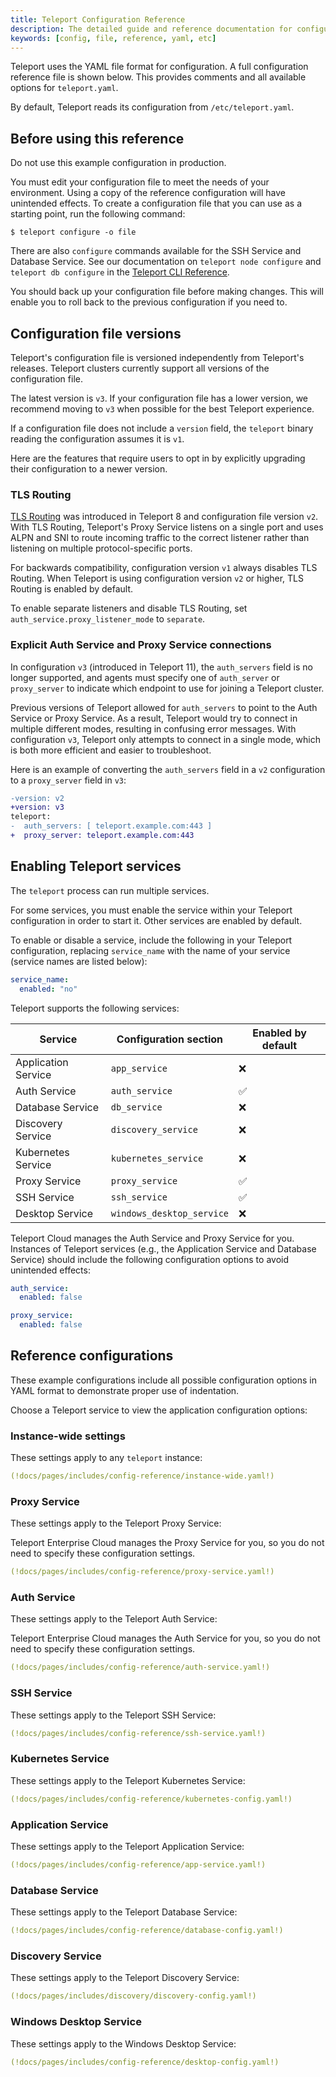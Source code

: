```yaml
---
title: Teleport Configuration Reference
description: The detailed guide and reference documentation for configuring Teleport for SSH and Kubernetes access.
keywords: [config, file, reference, yaml, etc]
---
```


Teleport uses the YAML file format for configuration. A full configuration
reference file is shown below. This provides comments and all available options
for `teleport.yaml`.

By default, Teleport reads its configuration from `/etc/teleport.yaml`.

## Before using this reference

<Notice type="danger">

Do not use this example configuration in production.

</Notice>

You must edit your configuration file to meet the needs of your environment.
Using a copy of the reference configuration will have unintended effects. To
create a configuration file that you can use as a starting point, run the
following command:

```code
$ teleport configure -o file
```

There are also `configure` commands available for the SSH Service and Database
Service. See our documentation on `teleport node configure` and `teleport db
configure` in the [Teleport CLI Reference](cli.mdx#teleport).

<Notice type="warning">

You should back up your configuration file before making changes. This will
enable you to roll back to the previous configuration if you need to.

</Notice>

## Configuration file versions

Teleport's configuration file is versioned independently from Teleport's
releases. Teleport clusters currently support all versions of the configuration
file. 

The latest version is `v3`. If your configuration file has a lower version, we
recommend moving to `v3` when possible for the best Teleport experience.

<Notice type="danger">

If a configuration file does not include a `version` field, the `teleport`
binary reading the configuration assumes it is `v1`.

</Notice>

Here are the features that require users to opt in by explicitly upgrading their
configuration to a newer version.

### TLS Routing

[TLS Routing](../management/operations/tls-routing.mdx) was introduced in
Teleport 8 and configuration file version `v2`. With TLS Routing, Teleport's
Proxy Service listens on a single port and uses ALPN and SNI to route incoming
traffic to the correct listener rather than listening on multiple
protocol-specific ports.

For backwards compatibility, configuration version `v1` always disables TLS
Routing. When Teleport is using configuration version `v2` or higher, TLS
Routing is enabled by default.

To enable separate listeners and disable TLS Routing, set
`auth_service.proxy_listener_mode` to `separate`.

### Explicit Auth Service and Proxy Service connections

In configuration `v3` (introduced in Teleport 11), the `auth_servers` field is
no longer supported, and agents must specify one of `auth_server` or
`proxy_server` to indicate which endpoint to use for joining a Teleport cluster.

Previous versions of Teleport allowed for `auth_servers` to point to the Auth
Service or Proxy Service. As a result, Teleport would try to connect in multiple
different modes, resulting in confusing error messages. With configuration `v3`,
Teleport only attempts to connect in a single mode, which is both more efficient
and easier to troubleshoot.

Here is an example of converting the `auth_servers` field in a `v2`
configuration to a `proxy_server` field in `v3`:

```diff
-version: v2
+version: v3
teleport:
-  auth_servers: [ teleport.example.com:443 ]
+  proxy_server: teleport.example.com:443
```

## Enabling Teleport services

The `teleport` process can run multiple services.

For some services, you must enable the service within your Teleport
configuration in order to start it. Other services are enabled by default.

To enable or disable a service, include the following in your Teleport
configuration, replacing `service_name` with the name of your service (service
names are listed below):

```yaml
service_name:
  enabled: "no"
```

Teleport supports the following services:

|Service|Configuration section|Enabled by default|
|---|---|---|
|Application Service|`app_service`|❌|
|Auth Service|`auth_service`|✅|
|Database Service|`db_service`|❌|
|Discovery Service|`discovery_service`|❌|
|Kubernetes Service|`kubernetes_service`|❌|
|Proxy Service|`proxy_service`|✅|
|SSH Service|`ssh_service`|✅|
|Desktop Service|`windows_desktop_service`|❌|

Teleport Cloud manages the Auth Service and Proxy Service for you. Instances of
Teleport services (e.g., the Application Service and Database Service) should
include the following configuration options to avoid unintended effects:

```yaml
auth_service:
  enabled: false

proxy_service:
  enabled: false
```

## Reference configurations

These example configurations include all possible configuration options in YAML
format to demonstrate proper use of indentation.

Choose a Teleport service to view the application configuration options:

### Instance-wide settings

These settings apply to any `teleport` instance:

```yaml
(!docs/pages/includes/config-reference/instance-wide.yaml!)
```

### Proxy Service

These settings apply to the Teleport Proxy Service:

<Notice type="tip">
Teleport Enterprise Cloud manages the Proxy Service for you, so you do not need
to specify these configuration settings.
</Notice>

```yaml
(!docs/pages/includes/config-reference/proxy-service.yaml!)
```

### Auth Service

These settings apply to the Teleport Auth Service:

<Notice type="tip">
Teleport Enterprise Cloud manages the Auth Service for you, so you do not need
to specify these configuration settings.
</Notice>

```yaml
(!docs/pages/includes/config-reference/auth-service.yaml!)
```

### SSH Service

These settings apply to the Teleport SSH Service:

```yaml
(!docs/pages/includes/config-reference/ssh-service.yaml!)
```

### Kubernetes Service

These settings apply to the Teleport Kubernetes Service:

```yaml
(!docs/pages/includes/config-reference/kubernetes-config.yaml!)
```

### Application Service

These settings apply to the Teleport Application Service:

```yaml
(!docs/pages/includes/config-reference/app-service.yaml!)
```

### Database Service

These settings apply to the Teleport Database Service:

```yaml
(!docs/pages/includes/config-reference/database-config.yaml!)
```

### Discovery Service

These settings apply to the Teleport Discovery Service:

```yaml
(!docs/pages/includes/discovery/discovery-config.yaml!)
```

### Windows Desktop Service

These settings apply to the Windows Desktop Service:

```yaml
(!docs/pages/includes/config-reference/desktop-config.yaml!)
```
